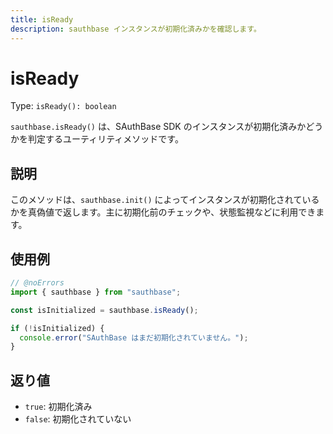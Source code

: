 ```yaml
---
title: isReady
description: sauthbase インスタンスが初期化済みかを確認します。
---
```


# isReady

Type: `isReady(): boolean`

`sauthbase.isReady()` は、SAuthBase SDK のインスタンスが初期化済みかどうかを判定するユーティリティメソッドです。

## 説明

このメソッドは、`sauthbase.init()` によってインスタンスが初期化されているかを真偽値で返します。主に初期化前のチェックや、状態監視などに利用できます。

## 使用例

```ts filename="TypeScript" showLineNumbers twoslash
// @noErrors
import { sauthbase } from "sauthbase";

const isInitialized = sauthbase.isReady();

if (!isInitialized) {
  console.error("SAuthBase はまだ初期化されていません。");
}
```

## 返り値

- `true`: 初期化済み
- `false`: 初期化されていない